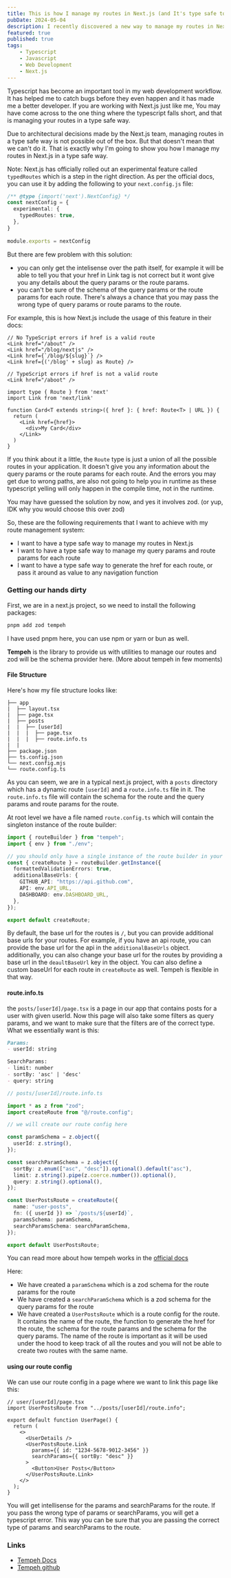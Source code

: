 ```yaml
---
title: This is how I manage my routes in Next.js (and It's type safe too) 🚀🚀🚀
pubDate: 2024-05-04
description: I recently discovered a new way to manage my routes in Next.js using zod and it turned out to be more effective than I thought. I'm going to show you how I did it.
featured: true
published: true
tags:
    - Typescript
    - Javascript
    - Web Development
    - Next.js
---
```


Typescript has become an important tool in my web development workflow. It has helped me to catch bugs before they even happen and it has made me a better developer. If you are working with Next.js just like me, You may have come across to the one thing where the typescript falls short, and that is managing your routes in a type safe way.

Due to architectural decisions made by the Next.js team, managing routes in a type safe way is not possible out of the box. But that doesn't mean that we can't do it. That is exactly why I'm going to show you how I manage my routes in Next.js in a type safe way.

Note: Next.js has officially rolled out an experimental feature called `typedRoutes` which is a step in the right direction. As per the official docs, you can use it by adding the following to your `next.config.js` file:

```ts
/** @type {import('next').NextConfig} */
const nextConfig = {
  experimental: {
    typedRoutes: true,
  },
}
 
module.exports = nextConfig
``` 

But there are few problem with this solution:
- you can only get the intelisense over the path itself, for example it will be able to tell you that your href in Link tag is not correct but it wont give you any details about the query params or the route params.
- you can't be sure of the schema of the query params or the route params for each route. There's always a chance that you may pass the wrong type of query params or route params to the route.

For example, this is how Next.js include the usage of this feature in their docs: 

```tsx
// No TypeScript errors if href is a valid route
<Link href="/about" />
<Link href="/blog/nextjs" />
<Link href={`/blog/${slug}`} />
<Link href={('/blog' + slug) as Route} />
 
// TypeScript errors if href is not a valid route
<Link href="/aboot" />
```

```tsx
import type { Route } from 'next'
import Link from 'next/link'
 
function Card<T extends string>({ href }: { href: Route<T> | URL }) {
  return (
    <Link href={href}>
      <div>My Card</div>
    </Link>
  )
}
```

If you think about it a little, the `Route` type is just a union of all the possible routes in your application. It doesn't give you any information about the query params or the route params for each route. And the errors you may get due to wrong paths, are also not going to help you in runtime as these typescript yelling will only happen in the compile time, not in the runtime.

You may have guessed the solution by now, and yes it involves zod. (or yup, IDK why you would choose this over zod)

So, these are the following requirements that I want to achieve with my route management system:
- I want to have a type safe way to manage my routes in Next.js
- I want to have a type safe way to manage my query params and route params for each route
- I want to have a type safe way to generate the href for each route, or pass it around as value to any navigation function

### Getting our hands dirty

First, we are in a next.js project, so we need to install the following packages:

```bash
pnpm add zod tempeh
```

I have used pnpm here, you can use npm or yarn or bun as well. 

<strong>Tempeh</strong> is the library to provide us with utilities to manage our routes and zod will be the schema provider here. (More about tempeh in few moments)


#### File Structure

Here's how my file structure looks like:

```
├── app
|  ├── layout.tsx   
|  ├── page.tsx     
|  ├── posts
|  |  ├── [userId]
|  |  |  ├── page.tsx
|  |  |  ├── route.info.ts
|  |
├── package.json
├── ts.config.json
└── next.config.mjs
└── route.config.ts
```

As you can seem, we are in a typical next.js project, with a `posts` directory which has a dynamic route `[userId]` and a `route.info.ts` file in it. The `route.info.ts` file will contain the schema for the route and the query params and route params for the route.


At root level we have a file named `route.config.ts` which will contain the singleton instance of the route builder: 

```ts
import { routeBuilder } from "tempeh";
import { env } from "./env";

// you should only have a single instance of the route builder in your app. having multiple instances will result in uncaught error
const { createRoute } = routeBuilder.getInstance({
  formattedValidationErrors: true,
  additionalBaseUrls: {
    GITHUB_API: "https://api.github.com",
    API: env.API_URL,
    DASHBOARD: env.DASHBOARD_URL,
  },
});

export default createRoute;

```

By default, the base url for the routes is `/`, but you can provide additional base urls for your routes. For example, if you have an api route, you can provide the base url for the api in the `additionalBaseUrls` object. additionally, you can also change your base url for the routes by providing a base url in the `deaultBaseUrl` key in the object. You can also define a custom baseUrl for each route in `createRoute` as well. Tempeh is flexible in that way.

#### route.info.ts
the `posts/[userId]/page.tsx` is a page in our app that contains posts for a user with given userId. Now this page will also take some filters as query params, and we want to make sure that the filters are of the correct type. What we essentially want is this:

```md
Params: 
- userId: string

SearchParams: 
- limit: number
- sortBy: 'asc' | 'desc'
- query: string
``` 

```ts
// posts/[userId]/route.info.ts

import * as z from "zod";
import createRoute from "@/route.config";

// we will create our route config here

const paramSchema = z.object({
  userId: z.string(),
});

const searchParamSchema = z.object({
  sortBy: z.enum(["asc", "desc"]).optional().default("asc"),
  limit: z.string().pipe(z.coerce.number()).optional(),
  query: z.string().optional(),
});

const UserPostsRoute = createRoute({
  name: "user-posts",
  fn: ({ userId }) => `/posts/${userId}`,
  paramsSchema: paramSchema,
  searchParamsSchema: searchParamSchema,
});

export default UserPostsRoute;
```

You can read more about how tempeh works in the [official docs](https://tempeh-docs.vercel.app/)

Here: 
- We have created a `paramSchema` which is a zod schema for the route params for the route
- We have created a `searchParamSchema` which is a zod schema for the query params for the route
- We have created a `UserPostsRoute` which is a route config for the route. It contains the name of the route, the function to generate the href for the route, the schema for the route params and the schema for the query params. The name of the route is important as it will be used under the hood to keep track of all the routes and you will not be able to create two routes with the same name.

#### using our route config

We can use our route config in a page where we want to link this page like this:

```tsx
// user/[userId]/page.tsx
import UserPostsRoute from "../posts/[userId]/route.info";

export default function UserPage() {
  return (
    <>
      <UserDetails />
      <UserPostsRoute.Link
        params={{ id: "1234-5678-9012-3456" }}
        searchParams={{ sortBy: "desc" }}
      >
        <Button>User Posts</Button>
      </UserPostsRoute.Link>
    </>
  );
}

```

You will get intellisense for the params and searchParams for the route. If you pass the wrong type of params or searchParams, you will get a typescript error. This way you can be sure that you are passing the correct type of params and searchParams to the route.

### Links

- [Tempeh Docs](https://tempeh-docs.vercel.app/)
- [Tempeh github](https://github.com/harshtalks/tempeh)



    

